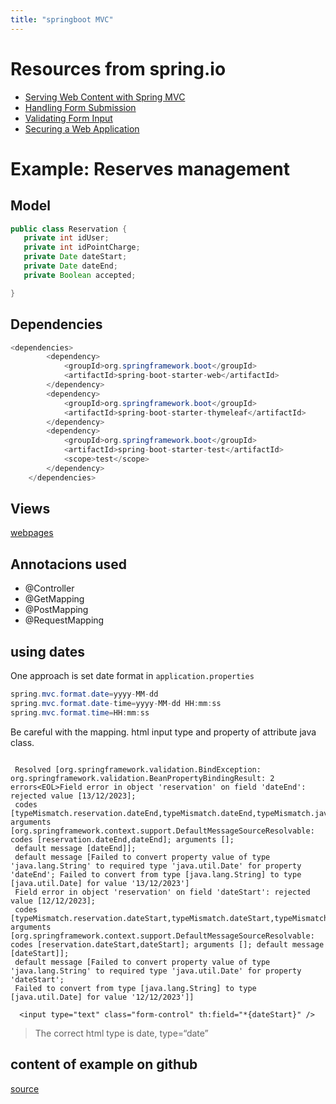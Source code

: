 ```yaml
---
title: "springboot MVC"
---
```


# Resources from spring.io

- [Serving Web Content with Spring MVC](https://spring.io/guides/gs/serving-web-content/){.external}
- [Handling Form Submission](https://spring.io/guides/gs/handling-form-submission/){.external}
- [Validating Form Input](https://spring.io/guides/gs/validating-form-input/){.external}
- [Securing a Web Application](https://spring.io/guides/gs/securing-web/){.external}

# Example: Reserves management


## Model

```java
public class Reservation {
   private int idUser;
   private int idPointCharge;
   private Date dateStart;
   private Date dateEnd;
   private Boolean accepted;

}

```


## Dependencies

```java
<dependencies>
		<dependency>
			<groupId>org.springframework.boot</groupId>
			<artifactId>spring-boot-starter-web</artifactId>
		</dependency>
		<dependency>
			<groupId>org.springframework.boot</groupId>
			<artifactId>spring-boot-starter-thymeleaf</artifactId>
		</dependency>
		<dependency>
			<groupId>org.springframework.boot</groupId>
			<artifactId>spring-boot-starter-test</artifactId>
			<scope>test</scope>
		</dependency>
	</dependencies>
```


## Views


[webpages](https://github.com/rarmero/labscifolavioleta/tree/main/src/springbootControllerView/src/main/resources/templates){.external}


## Annotacions used

- @Controller
- @GetMapping
- @PostMapping
- @RequestMapping


## using dates

One approach is set date format in `application.properties`

```java
spring.mvc.format.date=yyyy-MM-dd
spring.mvc.format.date-time=yyyy-MM-dd HH:mm:ss
spring.mvc.format.time=HH:mm:ss
```

Be careful with the mapping.
html input type and property of attribute java class.

```

 Resolved [org.springframework.validation.BindException: org.springframework.validation.BeanPropertyBindingResult: 2 errors<EOL>Field error in object 'reservation' on field 'dateEnd': rejected value [13/12/2023];
 codes [typeMismatch.reservation.dateEnd,typeMismatch.dateEnd,typeMismatch.java.util.Date,typeMismatch]; arguments [org.springframework.context.support.DefaultMessageSourceResolvable: codes [reservation.dateEnd,dateEnd]; arguments [];
 default message [dateEnd]]; 
 default message [Failed to convert property value of type 'java.lang.String' to required type 'java.util.Date' for property 'dateEnd'; Failed to convert from type [java.lang.String] to type [java.util.Date] for value '13/12/2023']
 Field error in object 'reservation' on field 'dateStart': rejected value [12/12/2023];
 codes [typeMismatch.reservation.dateStart,typeMismatch.dateStart,typeMismatch.java.util.Date,typeMismatch]; arguments [org.springframework.context.support.DefaultMessageSourceResolvable: codes [reservation.dateStart,dateStart]; arguments []; default message [dateStart]];
 default message [Failed to convert property value of type 'java.lang.String' to required type 'java.util.Date' for property 'dateStart';
 Failed to convert from type [java.lang.String] to type [java.util.Date] for value '12/12/2023']]
```


```
  <input type="text" class="form-control" th:field="*{dateStart}" />
``` 

>The correct html type is date, type="date"



## content of example on github

[source](https://github.com/rarmero/labscifolavioleta/tree/main/src/springbootControllerView){.external}